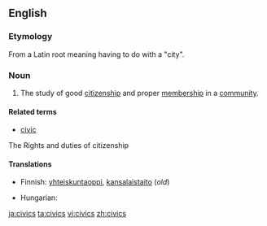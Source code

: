 ==English==

===Etymology===
From a Latin root meaning having to do with a "city".

===Noun===
{{infl|en|noun}}

# The study of good [[citizenship]] and proper [[membership]] in a [[community]].

====Related terms====
* [[civic]]
The Rights and duties of citizenship

====Translations====
{{trans-top|the study of good citizenship and proper membership in a community}}
* Finnish: [[yhteiskuntaoppi]], [[kansalaistaito]] (''old'')
{{trans-mid}}
* Hungarian: {{t|hu|állampolgári ismeretek}}
{{trans-bottom}}

[[ja:civics]]
[[ta:civics]]
[[vi:civics]]
[[zh:civics]]